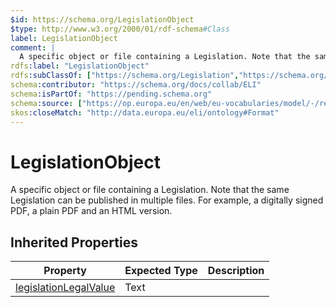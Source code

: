 ```yaml
---
$id: https://schema.org/LegislationObject
$type: http://www.w3.org/2000/01/rdf-schema#Class
label: LegislationObject
comment: |
  A specific object or file containing a Legislation. Note that the same Legislation can be published in multiple files. For example, a digitally signed PDF, a plain PDF and an HTML version.
rdfs:label: "LegislationObject"
rdfs:subClassOf: ["https://schema.org/Legislation","https://schema.org/MediaObject"]
schema:contributor: "https://schema.org/docs/collab/ELI"
schema:isPartOf: "https://pending.schema.org"
schema:source: ["https://op.europa.eu/en/web/eu-vocabularies/model/-/resource/dataset/eli","https://github.com/schemaorg/schemaorg/issues/1156"]
skos:closeMatch: "http://data.europa.eu/eli/ontology#Format"
---
```


# LegislationObject

A specific object or file containing a Legislation. Note that the same Legislation can be published in multiple files. For example, a digitally signed PDF, a plain PDF and an HTML version.

## Inherited Properties

| Property | Expected Type | Description |
| --- | --- | --- |
| [legislationLegalValue](https://schema.org/legislationLegalValue) | Text |  |
